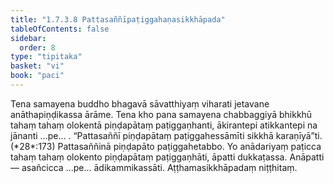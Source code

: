 ```yaml
---
title: "1.7.3.8 Pattasaññīpaṭiggahaṇasikkhāpada"
tableOfContents: false
sidebar:
  order: 8
type: "tipitaka"
basket: "vi"
book: "paci"
---
```



<DynamicBreadcrumb />

<Division number="603" book="paci" e="ch" v="2" p="249">

<Paragraph number="1820" book="paci">
Tena samayena buddho bhagavā sāvatthiyaṃ viharati jetavane anāthapiṇḍikassa ārāme. Tena kho pana samayena chabbaggiyā bhikkhū tahaṃ tahaṃ olokentā piṇḍapātaṃ paṭiggaṇhanti, ākirantepi atikkantepi na jānanti …pe… .
</Paragraph>

<Paragraph number="1821" book="paci">
<Emphasis>“Pattasaññī piṇḍapātaṃ paṭiggahessāmīti sikkhā karaṇīyā”</Emphasis>ti. (*28*:<Emphasis>173</Emphasis>)
</Paragraph>

<Paragraph number="1822" book="paci">
Pattasaññinā piṇḍapāto paṭiggahetabbo. Yo anādariyaṃ paṭicca tahaṃ tahaṃ olokento piṇḍapātaṃ paṭiggaṇhāti, āpatti dukkaṭassa.
</Paragraph>

<Paragraph number="1823" book="paci">
Anāpatti— asañcicca …pe… ādikammikassāti.

</Paragraph>
</Division>

<Paragraph number="1824" type="center" book="paci">
Aṭṭhamasikkhāpadaṃ niṭṭhitaṃ.
</Paragraph>